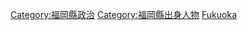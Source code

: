 {{日本行政區劃分類導航|政治人物}}

[[Category:福岡縣政治|Category:福岡縣政治]]
[[Category:福岡縣出身人物|Category:福岡縣出身人物]]
[[Category:日本各都道府縣政治人物|Fukuoka]]